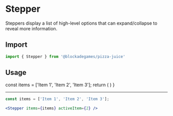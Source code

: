 
# Stepper

Steppers display a list of high-level options that can expand/collapse to reveal more information.

## Import
```jsx
import { Stepper } from '@blockadegames/pizza-juice'
```

## Usage

  const items = ['Item 1', 'Item 2', 'Item 3'];
  return (
    <Stepper items={items} activeItem={2} />
  )
}

<CustomStepper />

- - -

```jsx
const items = ['Item 1', 'Item 2', 'Item 3'];

<Stepper items={items} activeItem={2} />
```
